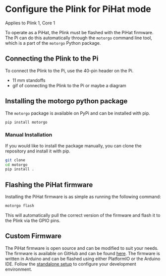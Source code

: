 
# Configure the Plink for PiHat mode

<Callout type="info" emoji="🤖">
    Applies to Plink 1, Core 1
</Callout>

To operate as a PiHat, the Plink must be flashed with the PiHat firmware. The Pi can do this automatically through the `motorgo` command line tool, which is a part of the `motorgo` Python package.

## Connecting the Plink to the Pi

To connect the Plink to the Pi, use the 40-pin header on the Pi.

* 11 mm standoffs
* gif of connecting the Plink to the Pi or maybe a diagram

## Installing the motorgo python package

The `motorgo` package is available on PyPi and can be installed with pip.

```bash filename="bash"
pip install motorgo
```

### Manual Installation

If you would like to install the package manually, you can clone the repository and install it with pip.

```bash filename="bash"
git clone
cd motorgo
pip install .
```

## Flashing the PiHat firmware

Installing the PiHat firmware is as simple as running the following command:

```bash filename="bash"
motorgo flash
```

This will automatically pull the correct version of the firmware and flash it to the Plink via the GPIO pins.


## Custom Firmware
The PiHat firmware is open source and can be modified to suit your needs. The firmware is available on GitHub and can be found [here](/broken-link). The firmware is written in Arduino and can be flashed using either PlatformIO or the Arduino IDE. Follow the [standalone setup](/motorgo_plink_1/standalone) to configure your development environment.